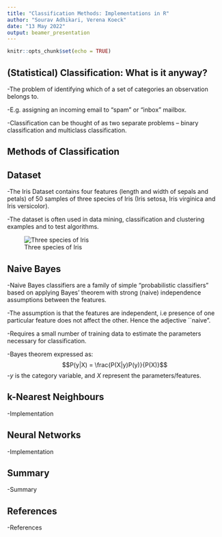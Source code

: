 ```yaml
---
title: "Classification Methods: Implementations in R"
author: "Sourav Adhikari, Verena Koeck"
date: "13 May 2022"
output: beamer_presentation
---
```


```r
knitr::opts_chunk$set(echo = TRUE)
```
## (Statistical) Classification: What is it anyway?

-The problem of identifying which of a set of categories an observation belongs to.

-E.g. assigning an incoming email to "spam" or "inbox" mailbox.

-Classification can be thought of as two separate problems – binary classification and multiclass classification.

## Methods of Classification

## Dataset

-The Iris Dataset contains four features (length and width of sepals and petals) of 50 samples of three species of Iris (Iris setosa, Iris virginica and Iris versicolor).

-The dataset is often used in data mining, classification and clustering examples and to test algorithms.

![Three species of Iris](iris.png)

## Naive Bayes

-Naive Bayes classifiers are a family of simple "probabilistic classifiers" based on applying Bayes' theorem with strong (naive) independence assumptions between the features.

-The assumption is that the features are independent, i.e presence of one particular feature does not affect the other. Hence the adjective ``naive".

-Requires a small number of training data to estimate the parameters necessary for classification.

-Bayes theorem expressed as:
$$P(y|X) = \frac{P(X|y)P(y)}{P(X)}$$
-$y$ is the category variable, and $X$ represent the parameters/features.

## k-Nearest Neighbours

-Implementation

## Neural Networks

-Implementation

## Summary

-Summary

## References

-References

